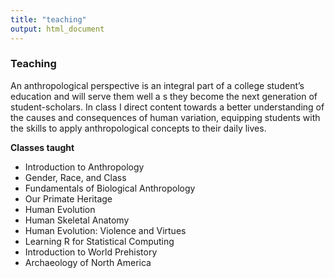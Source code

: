 ```yaml
---
title: "teaching"
output: html_document
---
```

### Teaching

An anthropological perspective is an integral part of a college student’s education and will serve them well a s they become the next generation of student-scholars. In class I direct content towards a better understanding of the causes and consequences of human variation, equipping students with the skills to apply anthropological concepts to their daily lives.


**Classes taught**

* Introduction to Anthropology
* Gender, Race, and Class
* Fundamentals of Biological Anthropology
* Our Primate Heritage
* Human Evolution
* Human Skeletal Anatomy
* Human Evolution: Violence and Virtues
* Learning R for Statistical Computing
* Introduction to World Prehistory
* Archaeology of North America 


